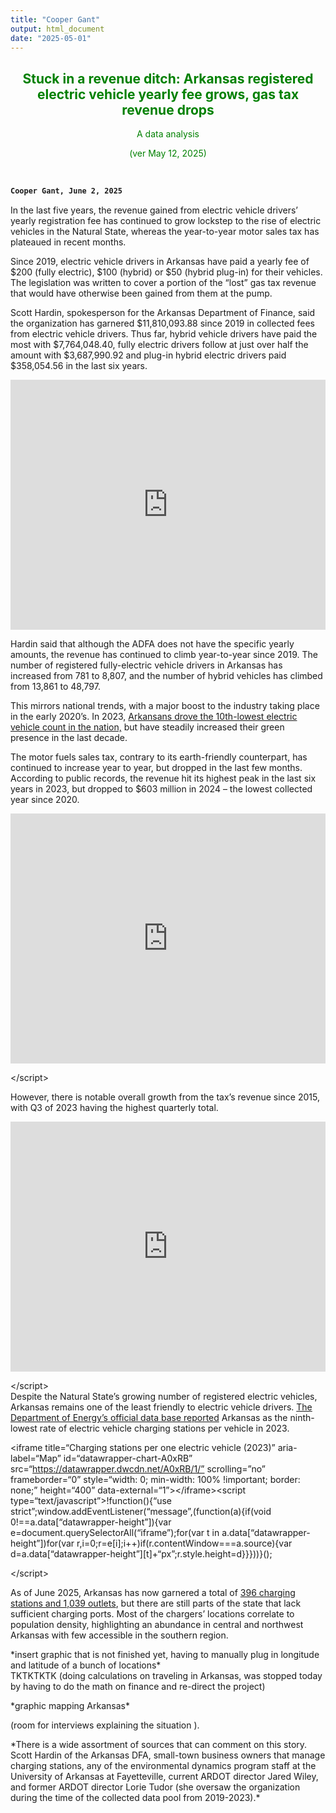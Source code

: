 ```yaml
---
title: "Cooper Gant"
output: html_document
date: "2025-05-01"
---
```


::: {style="text-align: center; color: #008000;"}
# Stuck in a revenue ditch: Arkansas registered electric vehicle yearly fee grows, gas tax revenue drops

A data analysis

(ver May 12, 2025)
:::

<br>

::: {style="font-weight:bold;"}
``` markdown
Cooper Gant, June 2, 2025 
```
:::

<!-- 
Use for link: <a href="link_here" target="_new">Text in here</a>
-->

In the last five years, the revenue gained from electric vehicle drivers’ yearly registration fee has continued to grow lockstep to the rise of electric vehicles in the Natural State, whereas the year-to-year motor sales tax has plateaued in recent months.

Since 2019, electric vehicle drivers in Arkansas have paid a yearly fee of $200 (fully electric), $100 (hybrid) or $50 (hybrid plug-in) for their vehicles. The legislation was written to cover a portion of the “lost” gas tax revenue that would have otherwise been gained from them at the pump. 

Scott Hardin, spokesperson for the Arkansas Department of Finance, said the organization has garnered $11,810,093.88 since 2019 in collected fees from electric vehicle drivers. Thus far, hybrid vehicle drivers have paid the most with $7,764,048.40, fully electric drivers follow at just over half the amount with $3,687,990.92 and plug-in hybrid electric drivers paid $358,054.56 in the last six years.

<iframe title="Charging stations per one electric vehicle (2023)" aria-label="Map" id="datawrapper-chart-A0xRB" src="https://datawrapper.dwcdn.net/A0xRB/1/" scrolling="no" frameborder="0" style="width: 0; min-width: 100% !important; border: none;" height="400" data-external="1"></iframe><script type="text/javascript">!function(){"use strict";window.addEventListener("message",(function(a){if(void 0!==a.data["datawrapper-height"]){var e=document.querySelectorAll("iframe");for(var t in a.data["datawrapper-height"])for(var r,i=0;r=e[i];i++)if(r.contentWindow===a.source){var d=a.data["datawrapper-height"][t]+"px";r.style.height=d}}}))}();
</script></script>

Hardin said that although the ADFA does not have the specific yearly amounts, the revenue has continued to climb year-to-year since 2019. The number of registered fully-electric vehicle drivers in Arkansas has increased from 781 to 8,807, and the number of hybrid vehicles has climbed from 13,861 to 48,797. 

This mirrors national trends, with a major boost to the industry taking place in the early 2020’s. In 2023, [Arkansans drove the 10th-lowest electric vehicle count in the nation,](https://afdc.energy.gov/data/10962) but have steadily increased their green presence in the last decade.

</script>

The motor fuels sales tax, contrary to its earth-friendly counterpart, has continued to increase year to year, but dropped in the last few months. According to public records, the revenue hit its highest peak in the last six years in 2023, but dropped to \$603 million in 2024 – the lowest collected year since 2020. 

<iframe title="Arkansas motor fuel sales tax" aria-label="Interactive line chart" id="datawrapper-chart-ZnKCT" src="https://datawrapper.dwcdn.net/ZnKCT/1/" scrolling="no" frameborder="0" style="width: 0; min-width: 100% !important; border: none;" height="400" data-external="1"></iframe><script type="text/javascript">!function(){"use strict";window.addEventListener("message",(function(a){if(void 0!==a.data["datawrapper-height"]){var e=document.querySelectorAll("iframe");for(var t in a.data["datawrapper-height"])for(var r,i=0;r=e[i];i++)if(r.contentWindow===a.source){var d=a.data["datawrapper-height"][t]+"px";r.style.height=d}}}))}();
</script>

\</script\>

However, there is notable overall growth from the tax’s revenue since 2015, with Q3 of 2023 having the highest quarterly total.

<iframe title="Quarterly revenue of Arkansas gas tax" aria-label="Interactive line chart" id="datawrapper-chart-I4EMP" src="https://datawrapper.dwcdn.net/I4EMP/1/" scrolling="no" frameborder="0" style="width: 0; min-width: 100% !important; border: none;" height="400" data-external="1"></iframe><script type="text/javascript">!function(){"use strict";window.addEventListener("message",(function(a){if(void 0!==a.data["datawrapper-height"]){var e=document.querySelectorAll("iframe");for(var t in a.data["datawrapper-height"])for(var r,i=0;r=e[i];i++)if(r.contentWindow===a.source){var d=a.data["datawrapper-height"][t]+"px";r.style.height=d}}}))}();
</script>

\</script\>\
Despite the Natural State’s growing number of registered electric vehicles, Arkansas remains one of the least friendly to electric vehicle drivers. [The Department of Energy’s official data base reported](https://afdc.energy.gov/fuels/electricity-locations#/analyze) Arkansas as the ninth-lowest rate of electric vehicle charging stations per vehicle in 2023. \

\<iframe title="Charging stations per one electric vehicle (2023)" aria-label="Map" id="datawrapper-chart-A0xRB" src="[https://datawrapper.dwcdn.net/A0xRB/1/"](https://datawrapper.dwcdn.net/A0xRB/1/%22) scrolling="no" frameborder="0" style="width: 0; min-width: 100% !important; border: none;" height="400" data-external="1"\>\</iframe\>\<script type="text/javascript"\>!function(){"use strict";window.addEventListener("message",(function(a){if(void 0!==a.data["datawrapper-height"]){var e=document.querySelectorAll("iframe");for(var t in a.data["datawrapper-height"])for(var r,i=0;r=e[i];i++)if(r.contentWindow===a.source){var d=a.data["datawrapper-height"][t]+"px";r.style.height=d}}}))}();

\</script\>

As of June 2025, Arkansas has now garnered a total of [396 charging stations and 1,039 outlets](https://afdc.energy.gov/stations#/analyze?country=US&fuel=ELEC&ev_levels=all&access=public&access=private&region=US-AR), but there are still parts of the state that lack sufficient charging ports. Most of the chargers’ locations correlate to population density, highlighting an abundance in central and northwest Arkansas with few accessible in the southern region.

\*insert graphic that is not finished yet, having to manually plug in longitude and latitude of a bunch of locations\*\
TKTKTKTK (doing calculations on traveling in Arkansas, was stopped today by having to do the math on finance and re-direct the project)

\*graphic mapping Arkansas\*

(room for interviews explaining the situation ).\

\*There is a wide assortment of sources that can comment on this story. Scott Hardin of the Arkansas DFA, small-town business owners that manage charging stations, any of the environmental dynamics program staff at the University of Arkansas at Fayetteville, current ARDOT director Jared Wiley, and former ARDOT director Lorie Tudor (she oversaw the organization during the time of the collected data pool from 2019-2023).\*